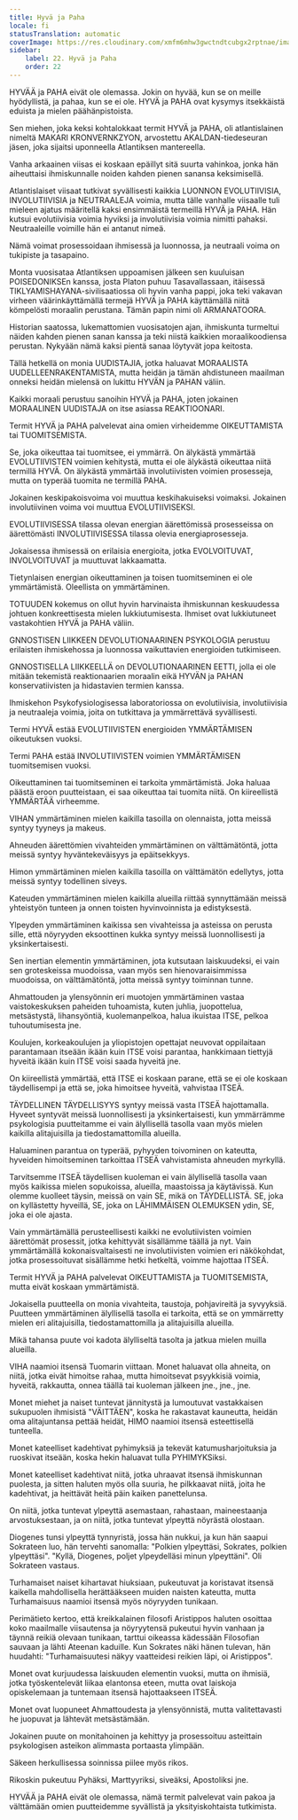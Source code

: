 ```yaml
---
title: Hyvä ja Paha
locale: fi
statusTranslation: automatic
coverImage: https://res.cloudinary.com/xmfm6mhw3gwctndtcubgx2rptnae/image/upload/v1740337243/small_cover_educacion_fundamental_a051170f1c.webp
sidebar:
    label: 22. Hyvä ja Paha
    order: 22
---
```

HYVÄÄ ja PAHA eivät ole olemassa. Jokin on hyvää, kun se on meille hyödyllistä, ja pahaa, kun se ei ole. HYVÄ ja PAHA ovat kysymys itsekkäistä eduista ja mielen päähänpistoista.

Sen miehen, joka keksi kohtalokkaat termit HYVÄ ja PAHA, oli atlantislainen nimeltä MAKARI KRONVERNKZYON, arvostettu AKALDAN-tiedeseuran jäsen, joka sijaitsi uponneella Atlantiksen mantereella.

Vanha arkaainen viisas ei koskaan epäillyt sitä suurta vahinkoa, jonka hän aiheuttaisi ihmiskunnalle noiden kahden pienen sanansa keksimisellä.

Atlantislaiset viisaat tutkivat syvällisesti kaikkia LUONNON EVOLUTIIVISIA, INVOLUTIIVISIA ja NEUTRAALEJA voimia, mutta tälle vanhalle viisaalle tuli mieleen ajatus määritellä kaksi ensimmäistä termeillä HYVÄ ja PAHA. Hän kutsui evolutiivisia voimia hyviksi ja involutiivisia voimia nimitti pahaksi. Neutraaleille voimille hän ei antanut nimeä.

Nämä voimat prosessoidaan ihmisessä ja luonnossa, ja neutraali voima on tukipiste ja tasapaino.

Monta vuosisataa Atlantiksen uppoamisen jälkeen sen kuuluisan POISEDONIKSEn kanssa, josta Platon puhuu Tasavallassaan, itäisessä TIKLYAMISHAYANA-sivilisaatiossa oli hyvin vanha pappi, joka teki vakavan virheen väärinkäyttämällä termejä HYVÄ ja PAHA käyttämällä niitä kömpelösti moraalin perustana. Tämän papin nimi oli ARMANATOORA.

Historian saatossa, lukemattomien vuosisatojen ajan, ihmiskunta turmeltui näiden kahden pienen sanan kanssa ja teki niistä kaikkien moraalikoodiensa perustan. Nykyään nämä kaksi pientä sanaa löytyvät jopa keitosta.

Tällä hetkellä on monia UUDISTAJIA, jotka haluavat MORAALISTA UUDELLEENRAKENTAMISTA, mutta heidän ja tämän ahdistuneen maailman onneksi heidän mielensä on lukittu HYVÄN ja PAHAN väliin.

Kaikki moraali perustuu sanoihin HYVÄ ja PAHA, joten jokainen MORAALINEN UUDISTAJA on itse asiassa REAKTIOONARI.

Termit HYVÄ ja PAHA palvelevat aina omien virheidemme OIKEUTTAMISTA tai TUOMITSEMISTA.

Se, joka oikeuttaa tai tuomitsee, ei ymmärrä. On älykästä ymmärtää EVOLUTIIVISTEN voimien kehitystä, mutta ei ole älykästä oikeuttaa niitä termillä HYVÄ. On älykästä ymmärtää involutiivisten voimien prosesseja, mutta on typerää tuomita ne termillä PAHA.

Jokainen keskipakoisvoima voi muuttua keskihakuiseksi voimaksi. Jokainen involutiivinen voima voi muuttua EVOLUTIIVISEKSI.

EVOLUTIIVISESSA tilassa olevan energian äärettömissä prosesseissa on äärettömästi INVOLUTIIVISESSA tilassa olevia energiaprosesseja.

Jokaisessa ihmisessä on erilaisia ​​energioita, jotka EVOLVOITUVAT, INVOLVOITUVAT ja muuttuvat lakkaamatta.

Tietynlaisen energian oikeuttaminen ja toisen tuomitseminen ei ole ymmärtämistä. Oleellista on ymmärtäminen.

TOTUUDEN kokemus on ollut hyvin harvinaista ihmiskunnan keskuudessa johtuen konkreettisesta mielen lukkiutumisesta. Ihmiset ovat lukkiutuneet vastakohtien HYVÄ ja PAHA väliin.

GNNOSTISEN LIIKKEEN DEVOLUTIONAARINEN PSYKOLOGIA perustuu erilaisten ihmiskehossa ja luonnossa vaikuttavien energioiden tutkimiseen.

GNNOSTISELLA LIIKKEELLÄ on DEVOLUTIONAARINEN EETTI, jolla ei ole mitään tekemistä reaktionaarien moraalin eikä HYVÄN ja PAHAN konservatiivisten ja hidastavien termien kanssa.

Ihmiskehon Psykofysiologisessa laboratoriossa on evolutiivisia, involutiivisia ja neutraaleja voimia, joita on tutkittava ja ymmärrettävä syvällisesti.

Termi HYVÄ estää EVOLUTIIVISTEN energioiden YMMÄRTÄMISEN oikeutuksen vuoksi.

Termi PAHA estää INVOLUTIIVISTEN voimien YMMÄRTÄMISEN tuomitsemisen vuoksi.

Oikeuttaminen tai tuomitseminen ei tarkoita ymmärtämistä. Joka haluaa päästä eroon puutteistaan, ei saa oikeuttaa tai tuomita niitä. On kiireellistä YMMÄRTÄÄ virheemme.

VIHAN ymmärtäminen mielen kaikilla tasoilla on olennaista, jotta meissä syntyy tyyneys ja makeus.

Ahneuden äärettömien vivahteiden ymmärtäminen on välttämätöntä, jotta meissä syntyy hyväntekeväisyys ja epäitsekkyys.

Himon ymmärtäminen mielen kaikilla tasoilla on välttämätön edellytys, jotta meissä syntyy todellinen siveys.

Kateuden ymmärtäminen mielen kaikilla alueilla riittää synnyttämään meissä yhteistyön tunteen ja onnen toisten hyvinvoinnista ja edistyksestä.

Ylpeyden ymmärtäminen kaikissa sen vivahteissa ja asteissa on perusta sille, että nöyryyden eksoottinen kukka syntyy meissä luonnollisesti ja yksinkertaisesti.

Sen inertian elementin ymmärtäminen, jota kutsutaan laiskuudeksi, ei vain sen groteskeissa muodoissa, vaan myös sen hienovaraisimmissa muodoissa, on välttämätöntä, jotta meissä syntyy toiminnan tunne.

Ahmattouden ja ylensyönnin eri muotojen ymmärtäminen vastaa vaistokeskuksen paheiden tuhoamista, kuten juhlia, juopottelua, metsästystä, lihansyöntiä, kuolemanpelkoa, halua ikuistaa ITSE, pelkoa tuhoutumisesta jne.

Koulujen, korkeakoulujen ja yliopistojen opettajat neuvovat oppilaitaan parantamaan itseään ikään kuin ITSE voisi parantaa, hankkimaan tiettyjä hyveitä ikään kuin ITSE voisi saada hyveitä jne.

On kiireellistä ymmärtää, että ITSE ei koskaan parane, että se ei ole koskaan täydellisempi ja että se, joka himoitsee hyveitä, vahvistaa ITSEÄ.

TÄYDELLINEN TÄYDELLISYYS syntyy meissä vasta ITSEÄ hajottamalla. Hyveet syntyvät meissä luonnollisesti ja yksinkertaisesti, kun ymmärrämme psykologisia puutteitamme ei vain älyllisellä tasolla vaan myös mielen kaikilla alitajuisilla ja tiedostamattomilla alueilla.

Haluaminen parantua on typerää, pyhyyden toivominen on kateutta, hyveiden himoitseminen tarkoittaa ITSEÄ vahvistamista ahneuden myrkyllä.

Tarvitsemme ITSEÄ täydellisen kuoleman ei vain älyllisellä tasolla vaan myös kaikissa mielen sopukoissa, alueilla, maastoissa ja käytävissä. Kun olemme kuolleet täysin, meissä on vain SE, mikä on TÄYDELLISTÄ. SE, joka on kyllästetty hyveillä, SE, joka on LÄHIMMÄISEN OLEMUKSEN ydin, SE, joka ei ole ajasta.

Vain ymmärtämällä perusteellisesti kaikki ne evolutiivisten voimien äärettömät prosessit, jotka kehittyvät sisällämme täällä ja nyt. Vain ymmärtämällä kokonaisvaltaisesti ne involutiivisten voimien eri näkökohdat, jotka prosessoituvat sisällämme hetki hetkeltä, voimme hajottaa ITSEÄ.

Termit HYVÄ ja PAHA palvelevat OIKEUTTAMISTA ja TUOMITSEMISTA, mutta eivät koskaan ymmärtämistä.

Jokaisella puutteella on monia vivahteita, taustoja, pohjavireitä ja syvyyksiä. Puutteen ymmärtäminen älyllisellä tasolla ei tarkoita, että se on ymmärretty mielen eri alitajuisilla, tiedostamattomilla ja alitajuisilla alueilla.

Mikä tahansa puute voi kadota älylliseltä tasolta ja jatkua mielen muilla alueilla.

VIHA naamioi itsensä Tuomarin viittaan. Monet haluavat olla ahneita, on niitä, jotka eivät himoitse rahaa, mutta himoitsevat psyykkisiä voimia, hyveitä, rakkautta, onnea täällä tai kuoleman jälkeen jne., jne., jne.

Monet miehet ja naiset tuntevat jännitystä ja lumoutuvat vastakkaisen sukupuolen ihmisistä "VÄITTÄEN", koska he rakastavat kauneutta, heidän oma alitajuntansa pettää heidät, HIMO naamioi itsensä esteettisellä tunteella.

Monet kateelliset kadehtivat pyhimyksiä ja tekevät katumusharjoituksia ja ruoskivat itseään, koska hekin haluavat tulla PYHIMYKSiksi.

Monet kateelliset kadehtivat niitä, jotka uhraavat itsensä ihmiskunnan puolesta, ja sitten haluten myös olla suuria, he pilkkaavat niitä, joita he kadehtivat, ja heittävät heitä päin kaiken panettelunsa.

On niitä, jotka tuntevat ylpeyttä asemastaan, rahastaan, maineestaan ​​ja arvostuksestaan, ja on niitä, jotka tuntevat ylpeyttä nöyrästä olostaan.

Diogenes tunsi ylpeyttä tynnyristä, jossa hän nukkui, ja kun hän saapui Sokrateen luo, hän tervehti sanomalla: "Polkien ylpeyttäsi, Sokrates, polkien ylpeyttäsi". "Kyllä, Diogenes, poljet ylpeydelläsi minun ylpeyttäni". Oli Sokrateen vastaus.

Turhamaiset naiset kihartavat hiuksiaan, pukeutuvat ja koristavat itsensä kaikella mahdollisella herättääkseen muiden naisten kateutta, mutta Turhamaisuus naamioi itsensä myös nöyryyden tunikaan.

Perimätieto kertoo, että kreikkalainen filosofi Aristippos haluten osoittaa koko maailmalle viisautensa ja nöyryytensä pukeutui hyvin vanhaan ja täynnä reikiä olevaan tunikaan, tarttui oikeassa kädessään Filosofian sauvaan ja lähti Ateenan kaduille. Kun Sokrates näki hänen tulevan, hän huudahti: "Turhamaisuutesi näkyy vaatteidesi reikien läpi, oi Aristippos".

Monet ovat kurjuudessa laiskuuden elementin vuoksi, mutta on ihmisiä, jotka työskentelevät liikaa elantonsa eteen, mutta ovat laiskoja opiskelemaan ja tuntemaan itsensä hajottaakseen ITSEÄ.

Monet ovat luopuneet Ahmattoudesta ja ylensyönnistä, mutta valitettavasti he juopuvat ja lähtevät metsästämään.

Jokainen puute on monitahoinen ja kehittyy ja prosessoituu asteittain psykologisen asteikon alimmasta portaasta ylimpään.

Säkeen herkullisessa soinnissa piilee myös rikos.

Rikoskin pukeutuu Pyhäksi, Marttyyriksi, siveäksi, Apostoliksi jne.

HYVÄÄ ja PAHA eivät ole olemassa, nämä termit palvelevat vain pakoa ja välttämään omien puutteidemme syvällistä ja yksityiskohtaista tutkimista.

